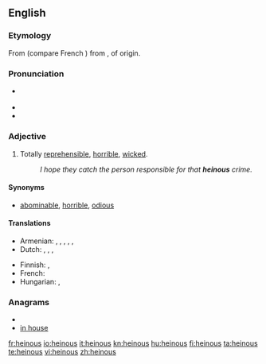 ==English==

===Etymology===
From {{etyl|fro|en}} {{term|haineus||lang=fro}} (compare French {{term|haineux|lang=fr}}) from {{term|hair||to hate|lang=fro}}, of {{etyl|gem}} origin.

===Pronunciation===
* {{a|UK}} {{IPA|/ˈheɪnəs/|/ˈhiːnəs/}}
*: {{audio|en-uk-heinous.ogg|Audio (UK)}}
*: {{a|US}} {{IPA|/ˈheɪnəs/}}
* {{audio|en-us-heinous.ogg|Audio (US)}}
* {{rhymes|eɪnəs}}

===Adjective===
{{en-adj|more}}

# Totally [[reprehensible]], [[horrible]], [[wicked]].
#: ''I hope they catch the person responsible for that '''heinous''' crime.''

====Synonyms====
* {{sense|totally reprehensible}} [[abominable]], [[horrible]], [[odious]]

====Translations====
{{trans-top|totally reprehensible, horrible}}
* Armenian: {{t|hy|զզվելի|tr=zzveli|sc=Armn}},  {{t|hy|նողկալի|tr=noġkali|sc=Armn}},  {{t|hy|գարշելի|tr=garšeli|sc=Armn}},  {{t|hy|անպետք|tr=anpetk’|sc=Armn}},  {{t|hy|սարսափելի|tr=sarsap’eli|sc=Armn}},  {{t|hy|զարհուրելի|tr=zarhureli|sc=Armn}}
* Dutch: {{t+|nl|afschuwelijk}}, {{t+|nl|afgrijselijk}}, {{t-|nl|afschrikwekkend}}, {{t+|nl|verschrikkelijk}}
{{trans-mid}}
* Finnish: {{t-|fi|katala}}, {{t+|fi|kauhea}}
* French: {{t+|fr|atroce}}
* Hungarian: {{t|hu|förtelmes}},  {{t+|hu|szörnyű}}
{{trans-bottom}}

===Anagrams===
* {{alphagram|ehinosu}}
* [[in house#English|in house]]

[[fr:heinous]]
[[io:heinous]]
[[it:heinous]]
[[kn:heinous]]
[[hu:heinous]]
[[fi:heinous]]
[[ta:heinous]]
[[te:heinous]]
[[vi:heinous]]
[[zh:heinous]]